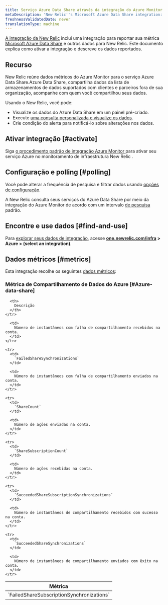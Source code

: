 ```yaml
---
title: Serviço Azure Data Share através da integração do Azure Monitor
metaDescription: 'New Relic''s Microsoft Azure Data Share integration: what data it reports and how to enable it.'
freshnessValidatedDate: never
translationType: machine
---
```


[A integração da New Relic](/docs/infrastructure/integrations-getting-started/getting-started/introduction-infrastructure-integrations) inclui uma integração para reportar sua métrica [Microsoft Azure Data Share](https://azure.microsoft.com/en-us/products/data-share/) e outros dados para New Relic. Este documento explica como ativar a integração e descreve os dados reportados.

## Recurso

New Relic reúne dados métricos do Azure Monitor para o serviço Azure Data Share.Azure Data Share, compartilha dados da lista de armazenamentos de dados suportados com clientes e parceiros fora de sua organização, acompanhe com quem você compartilhou seus dados.

Usando o New Relic, você pode:

* Visualize os dados do Azure Data Share em um painel pré-criado.
* Execute [uma consulta personalizada e visualize os dados](/docs/infrastructure/integrations-getting-started/getting-started/use-integration-data-new-relic-insights).
* Crie condição do alerta para notificá-lo sobre alterações nos dados.

## Ativar integração [#activate]

Siga [o procedimento padrão de integração Azure Monitor ](/docs/infrastructure/microsoft-azure-integrations/azure-integrations-list/azure-monitor)para ativar seu serviço Azure no monitoramento de infraestrutura New Relic .

## Configuração e polling [#polling]

Você pode alterar a frequência de pesquisa e filtrar dados usando [opções de configuração](/docs/infrastructure/microsoft-azure-integrations/azure-integrations-list/azure-monitor/#settings).

A New Relic consulta seus serviços do Azure Data Share por meio da integração do Azure Monitor de acordo com um intervalo [de pesquisa](/docs/infrastructure/microsoft-azure-integrations/azure-integrations-list/azure-monitor/#settings) padrão.

## Encontre e use dados [#find-and-use]

Para [explorar seus dados de integração](/docs/infrastructure/integrations/find-use-infrastructure-integration-data), acesse <DoNotTranslate>**[one.newrelic.com/infra](https://one.newrelic.com/infra) > Azure > (select an integration)**</DoNotTranslate>.

## Dados métricos [#metrics]

Esta integração recolhe os seguintes [dados métricos](/docs/infrastructure/integrations-getting-started/getting-started/understand-integration-data-data-types#metric):

### Métrica de Compartilhamento de Dados do Azure [#Azure-data-share]

<table>
  <thead>
    <tr>
      <th style={{ width: "300px" }}>
        Métrica
      </th>

      <th>
        Descrição
      </th>
    </tr>
  </thead>

  <tbody>
    <tr>
      <td>
        `FailedShareSubscriptionSynchronizations`
      </td>

      <td>
        Número de instantâneos com falha de compartilhamento recebidos na conta.
      </td>
    </tr>

    <tr>
      <td>
        `FailedShareSynchronizations`
      </td>

      <td>
        Número de instantâneos com falha de compartilhamento enviados na conta.
      </td>
    </tr>

    <tr>
      <td>
        `ShareCount`
      </td>

      <td>
        Número de ações enviadas na conta.
      </td>
    </tr>

    <tr>
      <td>
        `ShareSubscriptionCount`
      </td>

      <td>
        Número de ações recebidas na conta.
      </td>
    </tr>

    <tr>
      <td>
        `SucceededShareSubscriptionSynchronizations`
      </td>

      <td>
        Número de instantâneos de compartilhamento recebidos com sucesso na conta.
      </td>
    </tr>

    <tr>
      <td>
        `SucceededShareSynchronizations`
      </td>

      <td>
        Número de instantâneos de compartilhamento enviados com êxito na conta.
      </td>
    </tr>
  </tbody>
</table>